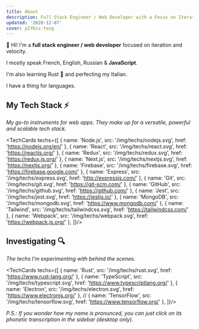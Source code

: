 ```yaml
---
title: About
description: Full Stack Engineer / Web Developer with a Focus on Iteration and Velocity
updated: '2020-12-07'
cover: pIY6sz-texg
---
```


👋 Hi! I'm a **full stack engineer / web developer** focused on iteration and velocity.

I mostly speak French, English, Russian & **JavaScript**.

I'm also learning Rust 🦀 and perfecting my Italian.

I have a thing for languages.


## My Tech Stack ⚡

*My go-to instruments for web apps. They make up for a versatile, powerful and scalable tech stack.*

<TechCards
techs={[
    { name: 'Node.js', src: '/img/techs/nodejs.svg', href: 'https://nodejs.org/en/' },
    { name: 'React', src: '/img/techs/react.svg', href: 'https://reactjs.org/' },
    { name: 'Redux', src: '/img/techs/redux.svg', href: 'https://redux.js.org/' },
    { name: 'Next.js', src: '/img/techs/nextjs.svg', href: 'https://nextjs.org/' },
    { name: 'Firebase', src: '/img/techs/firebase.svg', href: 'https://firebase.google.com/' },
    { name: 'Express', src: '/img/techs/express.svg', href: 'http://expressjs.com/' },
    { name: 'Git', src: '/img/techs/git.svg', href: 'https://git-scm.com/' },
    { name: 'GitHub', src: '/img/techs/github.svg', href: 'https://github.com/' },
    { name: 'Jest', src: '/img/techs/jest.svg', href: 'https://jestjs.io/' },
    { name: 'MongoDB', src: '/img/techs/mongodb.svg', href: 'https://www.mongodb.com/' },
    { name: 'Tailwind', src: '/img/techs/tailwindcss.svg', href: 'https://tailwindcss.com/' },
    { name: 'Webpack', src: '/img/techs/webpack.svg', href: 'https://webpack.js.org/' },
]}/>

## Investigating 🔍

*The techs I'm experimenting with behind the scenes.*

<TechCards
techs={[
    { name: 'Rust', src: '/img/techs/rust.svg', href: 'https://www.rust-lang.org/' },
    { name: 'TypeScript', src: '/img/techs/typescript.svg', href: 'https://www.typescriptlang.org/' },
    { name: 'Electron', src: '/img/techs/electron.svg', href: 'https://www.electronjs.org/' },
    // { name: 'TensorFlow', src: '/img/techs/tensorflow.svg', href: 'https://www.tensorflow.org/' },
]}/>

*P.S.: If you wonder how my name is pronunced, you can just click on its phonetic transcription in the sidebar (desktop only).*